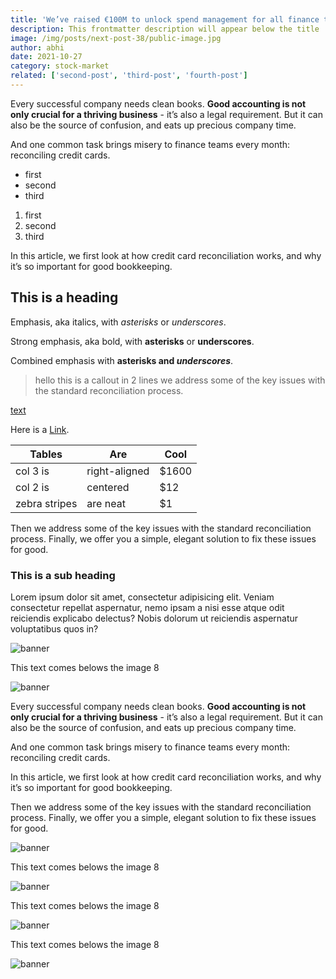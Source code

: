 ```yaml
---
title: 'We’ve raised €100M to unlock spend management for all finance teams'
description: This frontmatter description will appear below the title
image: /img/posts/next-post-38/public-image.jpg
author: abhi
date: 2021-10-27
category: stock-market
related: ['second-post', 'third-post', 'fourth-post']
---
```



Every successful company needs clean books. **Good accounting is not only crucial for a thriving business** - it’s also a legal requirement. But it can also be the source of confusion, and eats up precious company time.

<Demo />

And one common task brings misery to finance teams every month: reconciling credit cards.

- first
- second
- third

1. first
2. second
3. third

In this article, we first look at how credit card reconciliation works, and why it’s so important for good bookkeeping.

## This is a heading

Emphasis, aka italics, with _asterisks_ or _underscores_.

Strong emphasis, aka bold, with **asterisks** or **underscores**.

Combined emphasis with **asterisks and _underscores_**.

> hello this is a callout
> in 2 lines we address some of the key issues with the standard reconciliation process.

[text](https://link)

Here is a [Link](https://example.com/ 'Optional link title').

| Tables        | Are           | Cool  |
| ------------- | ------------- | ----- |
| col 3 is      | right-aligned | $1600 |
| col 2 is      | centered      | $12   |
| zebra stripes | are neat      | $1    |

Then we address some of the key issues with the standard reconciliation process. Finally, we offer you a simple, elegant solution to fix these issues for good.

### This is a sub heading

Lorem ipsum dolor sit amet, consectetur adipisicing elit. Veniam consectetur repellat aspernatur, nemo ipsam a nisi esse atque odit reiciendis explicabo delectus? Nobis dolorum ut reiciendis aspernatur voluptatibus quos in?

![banner](./images/first-post-banner.jpg)

This text comes belows the image 8

![banner](./images/1.jpg)

Every successful company needs clean books. **Good accounting is not only crucial for a thriving business** - it’s also a legal requirement. But it can also be the source of confusion, and eats up precious company time.

And one common task brings misery to finance teams every month: reconciling credit cards.

In this article, we first look at how credit card reconciliation works, and why it’s so important for good bookkeeping.

Then we address some of the key issues with the standard reconciliation process. Finally, we offer you a simple, elegant solution to fix these issues for good.

![banner](./images/2.jpg)

This text comes belows the image 8

![banner](./images/3.jpg)

This text comes belows the image 8

![banner](./images/4.jpg)

This text comes belows the image 8

![banner](/img/posts/next-post-38/public-image.jpg)
